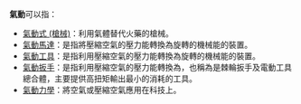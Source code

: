 '''氣動'''可以指：

* [[氣動式_(槍械)|氣動式 (槍械)]]：利用氣體替代火藥的槍械。
* [[氣動馬達|氣動馬達]]：是指將壓縮空氣的壓力能轉換為旋轉的機械能的裝置。
* [[氣動工具|氣動工具]]：是指利用壓縮空氣的壓力能轉換為旋轉的機械能的裝置。
* [[氣動扳手|氣動扳手]]：是指利用壓縮空氣的壓力能轉換為，也稱為是棘輪扳手及電動工具總合體，主要提供高扭矩輸出最小的消耗的工具。
* [[氣動力學|氣動力學]]：將空氣或壓縮空氣應用在科技上。

{{Disambig|CAT=二字消歧义}}